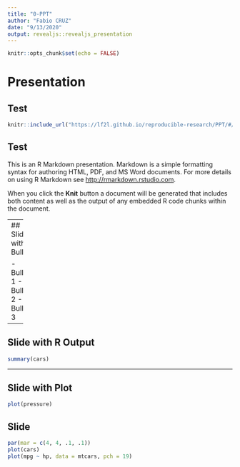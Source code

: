 ```yaml
---
title: "0-PPT"
author: "Fabio CRUZ"
date: "9/13/2020"
output: revealjs::revealjs_presentation
---
```



```r
knitr::opts_chunk$set(echo = FALSE)
```

# Presentation



## Test

```r
knitr::include_url("https://lf2l.github.io/reproducible-research/PPT/#/")
```



## Test
This is an R Markdown presentation. Markdown is a simple formatting syntax for authoring HTML, PDF, and MS Word documents. For more details on using R Markdown see <http://rmarkdown.rstudio.com>.

When you click the **Knit** button a document will be generated that includes both content as well as the output of any embedded R code chunks within the document.

--- 
## Slide with Bullets

- Bullet 1
- Bullet 2
- Bullet 3

---

## Slide with R Output

```r
summary(cars)
```

---

## Slide with Plot

```r
plot(pressure)
```


## Slide 

```r
par(mar = c(4, 4, .1, .1))
plot(cars)
plot(mpg ~ hp, data = mtcars, pch = 19)
```



